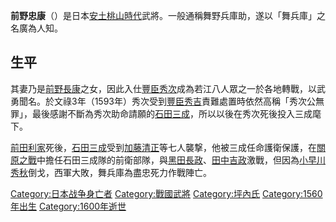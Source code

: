 {{japanese|japanese=前野 忠康|kana=まえの ただやす|romaji=Maeno Tadayasu}}

'''前野忠康'''（{{bd|1560年||1600年|10月21日|catIdx=Maeno Tadayasu}}）是日本[[安土桃山時代|安土桃山時代]]武將。一般通稱舞野兵庫助，遂以「舞兵庫」之名廣為人知。

== 生平 ==
其妻乃是[[前野長康|前野長康]]之女，因此入仕[[豐臣秀次|豐臣秀次]]成為若江八人眾之一於各地轉戰，以武勇聞名。於文祿3年（1593年）秀次受到[[豐臣秀吉|豐臣秀吉]]責難處置時依然高稱「秀次公無罪」，最後感謝不斷為秀次助命請願的[[石田三成|石田三成]]，所以以後在秀次死後投入三成麾下。

[[前田利家|前田利家]]死後，[[石田三成|石田三成]]受到[[加藤清正|加藤清正]]等七人襲撃，他被三成任命護衛保護，在[[關原之戰|關原之戰]]中擔任石田三成隊的前衛部隊，與[[黑田長政|黑田長政]]、[[田中吉政|田中吉政]]激戰，但因為[[小早川秀秋|小早川秀秋]]倒戈，西軍大敗，舞兵庫為盡忠死力作戰陣亡。

{{DEFAULTSORT:Maeno Tadayasu}}
[[Category:日本战争身亡者|Category:日本战争身亡者]]
[[Category:戰國武將|Category:戰國武將]]
[[Category:坪內氏|Category:坪內氏]]
[[Category:1560年出生|Category:1560年出生]]
[[Category:1600年逝世|Category:1600年逝世]]